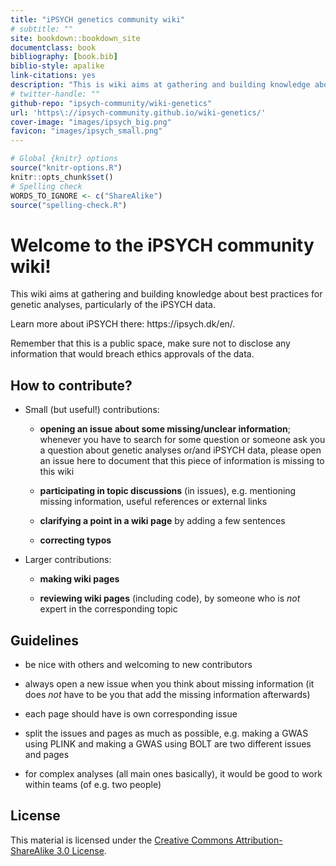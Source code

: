 ```yaml
--- 
title: "iPSYCH genetics community wiki"
# subtitle: ""
site: bookdown::bookdown_site
documentclass: book
bibliography: [book.bib]
biblio-style: apalike
link-citations: yes
description: "This is wiki aims at gathering and building knowledge about best practices for genetic analyses, particularly of the iPSYCH data."
# twitter-handle: ""
github-repo: "ipsych-community/wiki-genetics"
url: 'https\://ipsych-community.github.io/wiki-genetics/'
cover-image: "images/ipsych_big.png"
favicon: "images/ipsych_small.png"
---
```


```r
# Global {knitr} options
source("knitr-options.R")
knitr::opts_chunk$set()
# Spelling check
WORDS_TO_IGNORE <- c("ShareAlike")
source("spelling-check.R")
```

# Welcome to the iPSYCH community wiki! {-}

This wiki aims at gathering and building knowledge about best practices for genetic analyses, particularly of the iPSYCH data.

Learn more about iPSYCH there: https://ipsych.dk/en/.

Remember that this is a public space, make sure not to disclose any information that would breach ethics approvals of the data.

## How to contribute? {-}

- Small (but useful!) contributions: 

    - **opening an issue about some missing/unclear information**; whenever you have to search for some question or someone ask you a question about genetic analyses or/and iPSYCH data, please open an issue here to document that this piece of information is missing to this wiki
    
    - **participating in topic discussions** (in issues), e.g. mentioning missing information, useful references or external links
    
    - **clarifying a point in a wiki page** by adding a few sentences
    
    - **correcting typos**

- Larger contributions: 

    - **making wiki pages**
    
    - **reviewing wiki pages** (including code), by someone who is *not* expert in the corresponding topic


## Guidelines {-}

- be nice with others and welcoming to new contributors

- always open a new issue when you think about missing information (it does *not* have to be you that add the missing information afterwards)

- each page should have is own corresponding issue

- split the issues and pages as much as possible, e.g. making a GWAS using PLINK and making a GWAS using BOLT are two different issues and pages

- for complex analyses (all main ones basically), it would be good to work within teams (of e.g. two people)

## License {-}

This material is licensed under the [Creative Commons Attribution-ShareAlike 3.0 License](http://creativecommons.org/licenses/by-sa/3.0/). 
